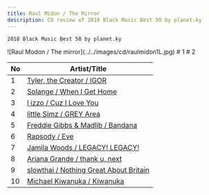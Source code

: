 ```yaml
---
title: Raul Midon / The Mirror
description: CD review of 2018 Black Music Best 50 by planet.ky
---
```



<PageDescription>

	2018 Black Music Best 50 by planet.ky

</PageDescription>

<Row>
	<Column colMd={"3"} colLg={"3"} noGutterMdLeft="">
			<ImageCard title="Title" subTitle="Subtitle" href="/">
				![Raul Modon / The mirror](../../images/cd/raulmidon1L.jpg)
			</ImageCard>
	</Column>
	<Column colMd={"3"} colLg={"3"} noGutterMdLeft="">
		# 1
	</Column>
	<Column colMd={"3"} colLg={"3"} noGutterMdLeft="">
		# 2
	</Column>
</Row>
	
<Title>2018 Black Music Best 50 by planet.ky</Title>

| No | Artist/Title                                                                       |
| -- | ---------------------------------------------------------------------------------- |
| 1  | [Tyler, the Creator / IGOR](http://planetky.com/tyler4.htm)                        |
| 2  | [Solange / When I Get Home](http://planetky.com/solange4.htm)                      |
| 3  | [l izzo / Cuz I Love You](http://planetky.com/lizzo1.htm)                          |
| 4  | [little Simz / GREY Area](http://planetky.com/littlesimz1.htm)                     |
| 5  | [Freddie Gibbs &amp; Madlib / Bandana](http://planetky.com/fgibbsandmadlib2.htm)   |
| 6  | [Rapsody / Eve](http://planetky.com/rapsody2.htm)                                  |
| 7  | [Jamila Woods / LEGACY! LEGACY!](http://planetky.com/jamilawoods2.htm)             |
| 8  | [Ariana Grande / thank u, next](http://planetky.com/arianagrande5.htm)             |
| 9  | [slowthai / Nothing Great About Britain](http://planetky.com/slowthai1.htm)        |
| 10 | [Michael Kiwanuka / Kiwanuka](http://planetky.com/mkiwanuka3.htm)                  |

<div>
	<div className="some-container">
		<Slider hideTextInput=""
		ariaLabelInput="Label for slider value"
		id="slider"
		labelText="Soul  ---   hip-hop"
		max={"5"}
		min={"1"}
		step={"1"}
		stepMuliplier={"4"}
		value={"3"}
        />
    </div>
	<div className="some-container">
		<Slider hideTextInput=""
		ariaLabelInput="Label for slider value"
		id="slider"
		labelText="Soul  ---   hip-hop"
		max={"5"}
		min={"1"}
		step={"1"}
		stepMuliplier={"4"}
		value={"3"}
  />
	</div>
</div>